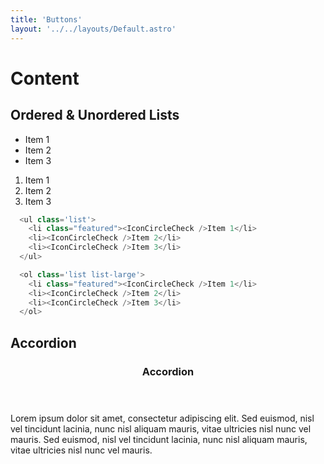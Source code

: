 ```yaml
---
title: 'Buttons'
layout: '../../layouts/Default.astro'
---
```



# Content

## Ordered & Unordered Lists

<div class='component-preview flex-col'>
  <ul class='list'>
    <li class="featured"><IconCircleCheck />Item 1</li>
    <li><IconCircleCheck />Item 2</li>
    <li><IconCircleCheck />Item 3</li>
  </ul>

  <ol class='list list-large'>
    <li class="featured"><IconCircleCheck />Item 1</li>
    <li><IconCircleCheck />Item 2</li>
    <li><IconCircleCheck />Item 3</li>
  </ol>
</div>

```js
  <ul class='list'>
    <li class="featured"><IconCircleCheck />Item 1</li>
    <li><IconCircleCheck />Item 2</li>
    <li><IconCircleCheck />Item 3</li>
  </ul>

  <ol class='list list-large'>
    <li class="featured"><IconCircleCheck />Item 1</li>
    <li><IconCircleCheck />Item 2</li>
    <li><IconCircleCheck />Item 3</li>
  </ol>
```

## Accordion

<div class='component-preview'>
  <div class='accordion'>
    <header>
      <h3>Accordion</h3>
      <IconChevronDown />
    </header>
    <div class='accordion-body'>
      <p>
        Lorem ipsum dolor sit amet, consectetur adipiscing elit. Sed euismod,
        nisl vel tincidunt lacinia, nunc nisl aliquam mauris, vitae ultricies
        nisl nunc vel mauris. Sed euismod, nisl vel tincidunt lacinia, nunc nisl
        aliquam mauris, vitae ultricies nisl nunc vel mauris.
      </p>
    </div>
  </div>
</div>

